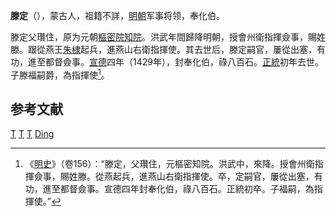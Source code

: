 '''滕定'''（{{bd|？||1440年|catIdx=T}}），蒙古人，祖籍不詳，[[明朝|明朝]]军事将领，奉化伯。

滕定父瓚住，原为元朝[[樞密院|樞密院]][[知院|知院]]。洪武年間歸降明朝，授會州衛指揮僉事，賜姓滕。跟從燕王[[明成祖|朱棣]]起兵，進燕山右衛指揮使。其去世后，滕定嗣官，屢從出塞，有功，進至都督僉事。[[宣德|宣德]]四年（1429年），封奉化伯，祿八百石。[[正统_(年号)|正統]]初年去世。子滕福嗣爵，為指揮使<ref>《[[明史|明史]]》（卷156）：“滕定，父瓚住，元樞密知院。洪武中，來降。授會州衛指揮僉事，賜姓滕。從燕起兵，進燕山右衛指揮使。卒，定嗣官，屢從出塞，有功，進至都督僉事。宣德四年封奉化伯，祿八百石。正統初卒。子福嗣，為指揮使。”</ref>。

==参考文献==
{{wikisource|明史/卷156}}
<div class="references-small">
<references />
</div>


{{明朝人物小作品}}

[[Category:明朝都督僉事|T]]
[[Category:明朝伯爵|T]]
[[Category:明朝蒙古人|T]]
[[Category:滕姓|Ding]]
